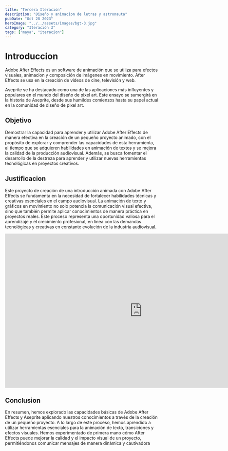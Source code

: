 ```yaml
---
title: "Tercera Iteración"
description: "Diseño y animacion de letras y astronauta"
pubDate: "Oct 28 2023"
heroImage: "../../assets/images/bgt-3.jpg"
category: "Iteración 3"
tags: ["maya", "iteracion"]
---
```


# Introduccion

Adobe After Effects es un software de animación que se utiliza para efectos visuales,
animacion y composición de imágenes en movimiento. After Effects se usa en la creación
de videos de cine, televisión y web.

Aseprite se ha destacado como una de las aplicaciones más influyentes y populares en
el mundo del diseño de pixel art. Este ensayo se sumergirá en la historia de Aseprite,
desde sus humildes comienzos hasta su papel actual en la comunidad de diseño de
pixel art.

## Objetivo
Demostrar la capacidad para aprender y utilizar Adobe After Effects de manera efectiva
en la creación de un pequeño proyecto animado, con el propósito de explorar y
comprender las capacidades de esta herramienta, al tiempo que se adquieren
habilidades en animación de textos y se mejora la calidad de la producción audiovisual.
Además, se busca fomentar el desarrollo de la destreza para aprender y utilizar nuevas
herramientas tecnológicas en proyectos creativos.

## Justificacion
Este proyecto de creación de una introducción animada con Adobe After Effects se
fundamenta en la necesidad de fortalecer habilidades técnicas y creativas esenciales
en el campo audiovisual. La animación de texto y gráficos en movimiento no solo
potencia la comunicación visual efectiva, sino que también permite aplicar
conocimientos de manera práctica en proyectos reales. Este proceso representa una
oportunidad valiosa para el aprendizaje y el crecimiento profesional, en línea con las
demandas tecnológicas y creativas en constante evolución de la industria audiovisual.

<iframe
    width="900"
    height="506"
    src="https://www.youtube.com/embed/ema3Aoa9Iew?si=g_EmDsTgULh_i4KT"
    title="Astronauta caminando"
    frameborder="0"
    allow="accelerometer; autoplay; clipboard-write; encrypted-media; gyroscope; picture-in-picture; web-share"
    allowfullscreen
></iframe>

## Conclusion
En resumen, hemos explorado las capacidades básicas de Adobe After Effects y Aseprite
aplicando nuestros conocimientos a través de la creación de un pequeño proyecto. A lo
largo de este proceso, hemos aprendido a utilizar herramientas esenciales para la
animación de texto, transiciones y efectos visuales. Hemos experimentado de primera
mano cómo After Effects puede mejorar la calidad y el impacto visual de un proyecto,
permitiéndonos comunicar mensajes de manera dinámica y cautivadora
